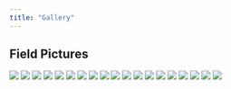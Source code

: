 ```yaml
---
title: "Gallery"
---
```


## Field Pictures

::: {layout-ncol="1"}
![](The_Loch.jpeg) ![](LV.jpeg) ![](LV2.jpeg) ![](LV7.jpeg) ![](LV11.jpeg) ![](LV6.jpeg) ![](LV9.jpg) ![](LV10.jpg) ![](LV13.jpg) ![](LV14.jpg) ![](LV22.jpg) ![](LV16.jpg) ![](LV17.jpg) ![](LV18.jpg) ![](LV20.jpg) ![](LV21.jpg) ![](LV23.jpg) ![](LV24.jpeg) ![](LV1319.jpg)
:::

